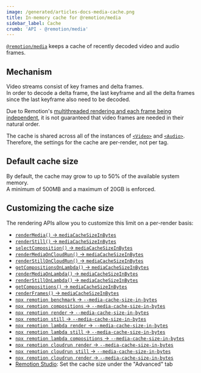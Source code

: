 ```yaml
---
image: /generated/articles-docs-media-cache.png
title: In-memory cache for @remotion/media
sidebar_label: Cache
crumb: 'API - @remotion/media'
---
```


[`@remotion/media`](/docs/media) keeps a cache of recently decoded video and audio frames.

## Mechanism

Video streams consist of key frames and delta frames.  
In order to decode a delta frame, the last keyframe and all the delta frames since the last keyframe also need to be decoded.

Due to Remotion's [multithreaded rendering and each frame being independent](/docs/flickering), it is not guaranteed that video frames are needed in their natural order.

The cache is shared across all of the instances of [`<Video>`](/docs/media/video) and [`<Audio>`](/docs/media/audio).  
Therefore, the settings for the cache are per-render, not per tag.

## Default cache size

By default, the cache may grow to up to 50% of the available system memory.  
A minimum of 500MB and a maximum of 20GB is enforced.

## Customizing the cache size

The rendering APIs allow you to customize this limit on a per-render basis:

- [`renderMedia()` → `mediaCacheSizeInBytes`](/docs/renderer/render-media#mediacachesizeinbytes)
- [`renderStill()` → `mediaCacheSizeInBytes`](/docs/renderer/render-still#mediacachesizeinbytes)
- [`selectComposition()` → `mediaCacheSizeInBytes`](/docs/renderer/select-composition#mediacachesizeinbytes)
- [`renderMediaOnCloudRun()` → `mediaCacheSizeInBytes`](/docs/cloudrun/rendermediaoncloudrun#mediacachesizeinbytes)
- [`renderStillOnCloudRun()` → `mediaCacheSizeInBytes`](/docs/cloudrun/renderstilloncloudrun#mediacachesizeinbytes)
- [`getCompositionsOnLambda()` → `mediaCacheSizeInBytes`](/docs/lambda/getcompositionsonlambda#mediacachesizeinbytes)
- [`renderMediaOnLambda()` → `mediaCacheSizeInBytes`](/docs/lambda/rendermediaonlambda#mediacachesizeinbytes)
- [`renderStillOnLambda()` → `mediaCacheSizeInBytes`](/docs/lambda/renderstillonlambda#mediacachesizeinbytes)
- [`getCompositions()` → `mediaCacheSizeInBytes`](/docs/lambda/getcompositionsonlambda#mediacachesizeinbytes)
- [`renderFrames()` → `mediaCacheSizeInBytes`](/docs/renderer/render-frames#mediacachesizeinbytes)
- [`npx remotion benchmark` → `--media-cache-size-in-bytes`](/docs/cli/benchmark#--media-cache-size-in-bytes)
- [`npx remotion compositions` → `--media-cache-size-in-bytes`](/docs/cli/compositions#--media-cache-size-in-bytes)
- [`npx remotion render` → `--media-cache-size-in-bytes`](/docs/cli/render#--media-cache-size-in-bytes)
- [`npx remotion still` → `--media-cache-size-in-bytes`](/docs/cli/still#--media-cache-size-in-bytes)
- [`npx remotion lambda render` → `--media-cache-size-in-bytes`](/docs/lambda/cli/render#--media-cache-size-in-bytes)
- [`npx remotion lambda still` → `--media-cache-size-in-bytes`](/docs/lambda/cli/still#--media-cache-size-in-bytes)
- [`npx remotion lambda compositions` → `--media-cache-size-in-bytes`](/docs/lambda/cli/compositions#--media-cache-size-in-bytes)
- [`npx remotion cloudrun render` → `--media-cache-size-in-bytes`](/docs/cloudrun/cli/render#--media-cache-size-in-bytes)
- [`npx remotion cloudrun still` → `--media-cache-size-in-bytes`](/docs/cloudrun/cli/still#--media-cache-size-in-bytes)
- [`npx remotion cloudrun render` → `--media-cache-size-in-bytes`](/docs/cloudrun/cli/render#--media-cache-size-in-bytes)
- [Remotion Studio](/docs/studio): Set the cache size under the "Advanced" tab
